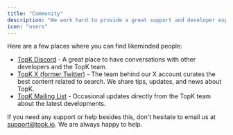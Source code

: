 ```yaml
---
title: "Community"
description: "We work hard to provide a great support and developer experience. With that it is our aim to build a community that is a friendly place where people can hang out, help, and be helped. We are all here trying to build great experiences."
icon: "users"
---
```


Here are a few places where you can find likeminded people:

- [TopK Discord](https://discord.gg/as4sCYQ8) - A great place to have conversations with other developers and the TopK team.
- [TopK X (former Twitter)](https://x.com/fafo_labs) - The team behind our X account curates the best content related to search. We share tips, updates, and news about TopK.
- [TopK Mailing List](https://topk.io) - Occasional updates directly from the TopK team about the latest developments.

If you need any support or help besides this, don't hesitate to email us at [support@topk.io](mailto:support@topk.io). We are always happy to help.